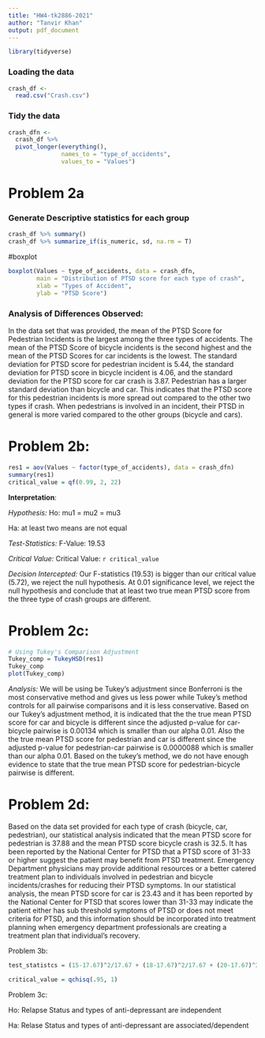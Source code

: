 ```yaml
---
title: "HW4-tk2886-2021"
author: "Tanvir Khan"
output: pdf_document
---
```



```r
library(tidyverse)
```


### Loading the data 
```r
crash_df <- 
  read.csv("Crash.csv")
```


### Tidy the data 
```r
crash_dfn <-
  crash_df %>%
  pivot_longer(everything(), 
               names_to = "type_of_accidents",
               values_to = "Values")
```

# Problem 2a
### Generate Descriptive statistics for each group 
```r
crash_df %>% summary()
crash_df %>% summarize_if(is_numeric, sd, na.rm = T)
```

#boxplot
```r
boxplot(Values ~ type_of_accidents, data = crash_dfn,
        main = "Distribution of PTSD score for each type of crash",
        xlab = "Types of Accident",
        ylab = "PTSD Score")
```

### Analysis of Differences Observed:
In the data set that was provided, the mean of the PTSD Score for Pedestrian Incidents is the largest among the three types of accidents. The mean of the PTSD Score of bicycle incidents is the second highest and the mean of the PTSD Scores for car incidents is the lowest. The standard deviation for PTSD score for pedestrian incident is 5.44, the standard deviation for PTSD score in bicycle incident is 4.06, and the standard deviation for the PTSD score for car crash is 3.87. Pedestrian has a larger standard deviation than bicycle and car. This indicates that the PTSD score for this pedestrian incidents is more spread out compared to the other two types if crash. When pedestrians is involved in an incident, their PTSD in general is more varied compared to the other groups (bicycle and cars). 





# Problem 2b: 
```r
res1 = aov(Values ~ factor(type_of_accidents), data = crash_dfn)
summary(res1)
critical_value = qf(0.99, 2, 22)
```
**Interpretation**: 

*Hypothesis:*
Ho: mu1 = mu2 = mu3

Ha: at least two means are not equal 

*Test-Statistics:*
F-Value: 19.53

*Critical Value:*
Critical Value: `r critical_value`

*Decision Intercepted:*
Our F-statistics (19.53) is bigger than our critical value (5.72), we reject the null hypothesis. At 0.01 significance level, we reject the null hypothesis and conclude that at least two true mean PTSD score from the three type of crash groups are different. 


# Problem 2c:
```r
# Using Tukey's Comparison Adjustment 
Tukey_comp = TukeyHSD(res1)
Tukey_comp
plot(Tukey_comp)
```
*Analysis:* We will be using be Tukey's adjustment since Bonferroni is the most conservative method and gives us less power while Tukey's method controls for all pairwise comparisons and it is less conservative. Based on our Tukey's adjustment method, it is indicated that the the true mean PTSD score for car and bicycle is different since the adjusted p-value for car-bicycle pairwise is 0.00134 which is smaller than our alpha 0.01. Also the the true mean PTSD score for pedestrian and car is different since the adjusted p-value for pedestrian-car pairwise is 0.0000088 which is smaller than our alpha 0.01. Based on the tukey's method, we do not have enough evidence to state that the true mean PTSD score for pedestrian-bicycle pairwise is different. 



# Problem 2d:
Based on the data set provided for each type of crash (bicycle, car, pedestrian), our statistical analysis indicated that the mean PTSD score for pedestrian is 37.88 and the mean PTSD score bicycle crash is 32.5. It has been reported by the National Center for PTSD that a PTSD score of 31-33 or higher suggest the patient may benefit from PTSD treatment. Emergency Department physicians may provide additional resources or a better catered treatment plan to individuals involved in pedestrian and bicycle incidents/crashes for reducing their PTSD symptoms. In our statistical analysis, the mean PTSD score for car is 23.43 and it has been reported by the National Center for PTSD that scores lower than 31-33 may indicate the patient either has sub threshold symptoms of PTSD or does not meet criteria for PTSD, and this information should be incorporated into treatment planning when emergency department professionals are creating a treatment plan that individual's recovery. 






Problem 3b:

```r
test_statistcs = (15-17.67)^2/17.67 + (18-17.67)^2/17.67 + (20-17.67)^2/17.67 + (18-15.33)^2/15.33 + (15-15.33)^2/15.33 + (13-15.33)^2/15.33
```

```r
critical_value = qchisq(.95, 1)
```


Problem 3c:

Ho: Relapse Status and types of anti-depressant are independent 


Ha: Relase Status and types of anti-depressant are associated/dependent 



